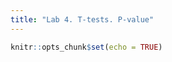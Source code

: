 ```yaml
---
title: "Lab 4. T-tests. P-value"
---
```


```r
knitr::opts_chunk$set(echo = TRUE)
```

